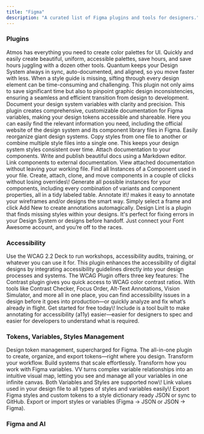 ```yaml
---
title: "Figma"
description: "A curated list of Figma plugins and tools for designers."
---
```


### Plugins

<CardGroup cols={1}>
  <Card title="Atmos" icon="link" horizontal href="https://atmos.style/">
    Atmos has everything you need to create color palettes for UI. Quickly and easily create beautiful, uniform, accessible palettes, save hours, and save hours juggling with a dozen other tools.
  </Card>
  <Card title="Quantum" icon="link" horizontal href="https://www.figma.com/community/plugins/">
    Quantum keeps your Design System always in sync, auto-documented, and aligned, so you move faster with less.
  </Card>
  <Card title="Auto Style Sheet" icon="link" horizontal href="https://www.figma.com/community/plugins/">
    When a style guide is missing, sifting through every design element can be time-consuming and challenging. This plugin not only aims to save significant time but also to pinpoint graphic design inconsistencies, ensuring a seamless and efficient transition from design to development.
  </Card>
  <Card title="Variables Documentation" icon="link" horizontal href="https://www.figma.com/community/plugins/">
    Document your design system variables with clarity and precision. This plugin creates comprehensive, customizable documentation for Figma variables, making your design tokens accessible and shareable.
  </Card>
  <Card title="Design System Hub" icon="link" horizontal href="https://www.figma.com/community/plugins/">
    Here you can easily find the relevant information you need, including the official website of the design system and its component library files in Figma.
  </Card>
  <Card title="Design System Organizer" icon="link" horizontal href="https://www.figma.com/community/plugins/">
    Easily reorganize giant design systems. Copy styles from one file to another or combine multiple style files into a single one. This keeps your design system styles consistent over time.
  </Card>
  <Card title="Gist" icon="link" horizontal href="https://www.figma.com/community/plugins/">
    Attach documentation to your components. Write and publish beautiful docs using a Markdown editor. Link components to external documentation. View attached documentation without leaving your working file.
  </Card>
  <Card title="Instance Finder" icon="link" horizontal href="https://www.figma.com/community/plugins/">
    Find all Instances of a Component used in your file.
  </Card>
  <Card title="Master" icon="link" horizontal href="https://www.figma.com/community/plugins/">
    Create, attach, clone, and move components in a couple of clicks without losing overrides\!
  </Card>
  <Card title="Propstar" icon="link" horizontal href="https://www.figma.com/community/plugins/">
    Generate all possible instances for your components, including every combination of variants and component properties, all in a tidy labeled table.
  </Card>
  <Card title="Annotate it!" icon="link" horizontal href="https://www.figma.com/community/plugins/">
    Annotate it\! makes it easy to annotate your wireframes and/or designs the smart way. Simply select a frame and click Add New to create annotations automagically.
  </Card>
  <Card title="Design lint" icon="link" horizontal href="https://www.figma.com/community/plugins/">
    Design Lint is a plugin that finds missing styles within your designs. It's perfect for fixing errors in your Design System or designs before handoff.
  </Card>
  <Card title="Font Awesome" icon="link" horizontal href="https://www.figma.com/community/plugins/">
    Just connect your Font Awesome account, and you’re off to the races.
  </Card>
</CardGroup>

### Accessibility

<CardGroup cols={1}>
  <Card title="WCAG 2.2 Card Deck" href="https://www.figma.com/community/plugins/">
    Use the WCAG 2.2 Deck to run workshops, accessibility audits, training, or whatever you can use it for.
  </Card>
  <Card title="WCAG Plugin" href="https://www.figma.com/community/plugins/">
    This plugin enhances the accessibility of digital designs by integrating accessibility guidelines directly into your design processes and systems. The WCAG Plugin offers three key features:
  </Card>
  <Card title="Contrast" href="https://usecontrast.com/">
    The Contrast plugin gives you quick access to WCAG color contrast ratios.
  </Card>
  <Card title="Stark" href="https://www.figma.com/community/plugins/">
    With tools like Contrast Checker, Focus Order, Alt-Text Annotations, Vision Simulator, and more all in one place, you can find accessibility issues in a design before it goes into production—or quickly analyze and fix what’s already in flight. Get started for free today\!
  </Card>
  <Card title="Include – Accessibility Annotations by ebay" href="https://www.figma.com/community/plugins/">
    Include is a tool built to make annotating for accessibility (a11y) easier—easier for designers to spec and easier for developers to understand what is required.
  </Card>
</CardGroup>

### Tokens, Variables, Styles Management

<CardGroup cols={1}>
  <Card title="Supa Tokens" href="https://www.supa-tokens.com/">
    Design token management, supercharged for Figma. The all-in-one plugin to create, organize, and export tokens—right where you design. Transform your workflow. Build systems that scale effortlessly.
  </Card>
  <Card title="Variable Visualizer" href="https://www.figma.com/community/plugins/">
    Transform how you work with Figma variables. VV turns complex variable relationships into an intuitive visual map, letting you see and manage all your variables in one infinite canvas.
  </Card>
  <Card title="Styles & Variables Organizer" href="https://www.figma.com/community/plugins/">
    Both Variables and Styles are supported now\! Link values used in your design file to all types of styles and variables easily\!
  </Card>
  <Card title="Design Tokens" href="https://www.figma.com/community/plugins/">
    Export Figma styles and custom tokens to a style dictionary ready JSON or sync to GitHub.
  </Card>
  <Card title="Design Tokens Manager" href="https://www.figma.com/community/plugins/">
    Export or import styles or variables (Figma → JSON or JSON → Figma).
  </Card>
</CardGroup>

### Figma and AI

<CardGroup cols={1}>
  <Card title="Figma Make" icon="link" horizontal href="https://www.figma.com">
    
  </Card>
  <Card title="Figma MCP" icon="link" horizontal href="https://help.figma.com">
    
  </Card>
  <Card title="Ugic AI: Generate UI Based Any Component Library (Figma plugin)" icon="link" horizontal href="https://www.figma.com">
    
  </Card>
  <Card title="Velocity: AI user testing for prototypes (Figma plugin)" icon="link" horizontal href="https://www.figma.com">
    
  </Card>
  <Card title="Figma MCP and the most useful Figma resources for designers (author's post)" icon="link" horizontal href="#">
    
  </Card>
</CardGroup>